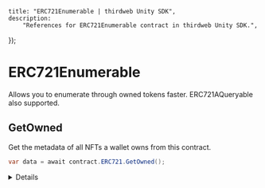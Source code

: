 
	title: "ERC721Enumerable | thirdweb Unity SDK",
	description:
		"References for ERC721Enumerable contract in thirdweb Unity SDK.",
});

# ERC721Enumerable

Allows you to enumerate through owned tokens faster. ERC721AQueryable also supported.

## GetOwned

Get the metadata of all NFTs a wallet owns from this contract.

```csharp
var data = await contract.ERC721.GetOwned();
```

<Details summary="Configuration">

#### address (optional)

The address of the wallet to get the NFTs of. If not provided, defaults to the **connected wallet** address.

Must be a `string`.

```csharp
var data = await contract.ERC721.GetOwned("{{wallet_address}}");
```

### Return Value

Returns a List of `NFT` structs, containing the following properties:

```csharp
{
  {
    string id;
    string uri;
    string description;
    string image;
    string name;
    string external_url;
    object attributes;
  }
  string owner;
  string type;
  int supply;
  int quantityOwned; // only for ERC1155
}
```

</Details>
